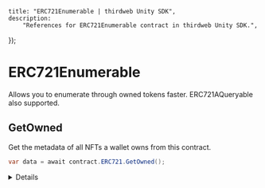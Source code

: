 
	title: "ERC721Enumerable | thirdweb Unity SDK",
	description:
		"References for ERC721Enumerable contract in thirdweb Unity SDK.",
});

# ERC721Enumerable

Allows you to enumerate through owned tokens faster. ERC721AQueryable also supported.

## GetOwned

Get the metadata of all NFTs a wallet owns from this contract.

```csharp
var data = await contract.ERC721.GetOwned();
```

<Details summary="Configuration">

#### address (optional)

The address of the wallet to get the NFTs of. If not provided, defaults to the **connected wallet** address.

Must be a `string`.

```csharp
var data = await contract.ERC721.GetOwned("{{wallet_address}}");
```

### Return Value

Returns a List of `NFT` structs, containing the following properties:

```csharp
{
  {
    string id;
    string uri;
    string description;
    string image;
    string name;
    string external_url;
    object attributes;
  }
  string owner;
  string type;
  int supply;
  int quantityOwned; // only for ERC1155
}
```

</Details>
